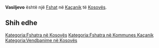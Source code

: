 {{Fshat në Kosovës
 | Emri                = Vasiljevo
| sqi_V_name = Blerimi
| sqi_V_FULL_NAME_RO = Blerimi Vasilevë
| sqi_V_FULL_NAME_ND_RO = Blerimi Vasileve
| sqi_V_SORT_NAME_RG = BLERIMI VASILEVE
| sqi_V_FULL_NAME_RG = Blerimi Vasilevë
| sqi_V_FULL_NAME_ND_RG = Blerimi Vasileve
| srp_N_name = Vasiljevo
| srp_N_FULL_NAME_RO = Vasiljevo
| srp_N_FULL_NAME_ND_RO = Vasiljevo
| srp_N_SORT_NAME_RG = VASILJEVO
| srp_N_FULL_NAME_RG = Vasiljevo
| srp_N_FULL_NAME_ND_RG = Vasiljevo
| srp_NS_name = Васиљево
| srp_NS_FULL_NAME_RO = Васиљево
| srp_NS_FULL_NAME_ND_RO = Васиљево
| srp_NS_SORT_NAME_RG = ВАСИЉЕВО
| srp_NS_FULL_NAME_RG = Васиљево
| srp_NS_FULL_NAME_ND_RG = Васиљево
| std_V_name = Vasileva
| std_V_FULL_NAME_RO = Vasileva Blerim
| std_V_FULL_NAME_ND_RO = Vasileva Blerim
| std_V_SORT_NAME_RG = VASILEVA BLERIM
| std_V_FULL_NAME_RG = Vasileva Blerim
| std_V_FULL_NAME_ND_RG = Vasileva Blerim

 | Emri (Rasa dhanore) = 
 | Figura              = 
 | Shteti              = Kosovo
 | Komuna              = Kaçanik
 | Kodi postar         = 
 | Sipërfaqja          = 

 | Popullsia           = 

 | Regj. i popullsisë  = 
 | Dend. e popullsisë  = 
 | Faqja zyrtare       = 
 <!--- Koordinatat ----> 
 | Gjerësia            = 42.631111
 | Gjatësia            = 20.936389
 | Lartësia            = 
}}
'''Vasiljevo''' është një [[Fshat]] në [[Kaçanik]] të [[Kosovës]].

<!-- == Gjeografia == -->
<!-- == Historia == -->
<!-- == Demografia == -->
== Shih edhe ==
{{Komuna Kaçanik}}
{{Kosovo-Administrata-Cung}}

[[Kategoria:Fshatra në Kosovës]]
[[Kategoria:Fshatra në Kommunes Kaçanik]]
[[Kategoria:Vendbanime në Kosovës]]